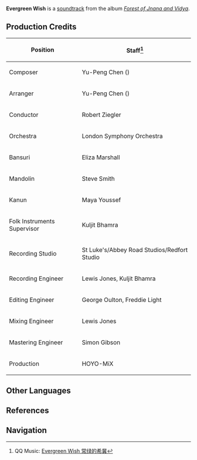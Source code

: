 {{Soundtrack Infobox
|title          =
|image          = Forest of Jnana and Vidya.png
|album          = Forest of Jnana and Vidya
|disc           = 1
|number         = 05
|featured       =
|featured2      =
|featured3      =
|featured_disc  =
|featured_disc2 =
|featured_disc3 =
|youtube_id     = Ywl4nhaAYUI
|spotify_id     = 2zY9QUxcYVeFysG9mjS4WT
|played_in      = Sumeru City
|during         = [[Sumeru City]] (Day)
|domain         =
|previous       = For Riddles, for Wonders
|next           = Many-Colored Smiles and Tears
}}
'''Evergreen Wish''' is a [[soundtrack]] from the album ''[[Forest of Jnana and Vidya]]''.

==Production Credits==
{| class="wikitable" style="text-align:left; height:0.5em"
! Position
! Staff<ref>QQ Music: [https://y.qq.com/n/ryqq/songDetail/000rMyH5478yfU Evergreen Wish 常绿的希冀]</ref>
|-
! Composer
| Yu-Peng Chen ({{zh|陈致逸}})
|-
! Arranger
| Yu-Peng Chen ({{zh|陈致逸}})
|-
! Conductor
| Robert Ziegler
|-
! Orchestra
| London Symphony Orchestra
|-
! Bansuri
| Eliza Marshall
|-
! Mandolin
| Steve Smith
|-
! Kanun
| Maya Youssef
|-
! Folk Instruments Supervisor
| Kuljit Bhamra
|-
! Recording Studio
| St Luke's/Abbey Road Studios/Redfort Studio
|-
! Recording Engineer
| Lewis Jones, Kuljit Bhamra
|-
! Editing Engineer
| George Oulton, Freddie Light
|-
! Mixing Engineer
| Lewis Jones
|-
! Mastering Engineer
| Simon Gibson
|-
! Production
| HOYO-MiX
|}
<!--
==Videos==
<gallery hideaddbutton="true" captionalign="center">
</gallery>

==Trivia==
-->
==Other Languages==
{{Other Languages
|en      = Evergreen Wish
|zhs     = 常绿的希冀
|zhs_rm  = Chánglǜ de Xījì
|zht     = 常綠的希冀
|zht_rm  = Chánglǜ de Xījì
|zh_tl   = 
|ja      = 常緑の願い
|ja_rm   = Jouryoku no Negai
|ja_tl   = 
|tr      = 
|tr_tl   = 
|it      = 
|it_tl   = 
}}

==References==
{{Reflist}}

==Navigation==
{{Soundtrack Navbox|Forest of Jnana and Vidya}}